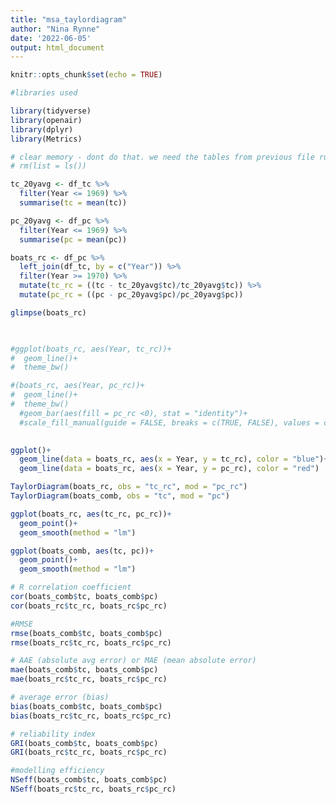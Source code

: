```yaml
---
title: "msa_taylordiagram"
author: "Nina Rynne"
date: '2022-06-05'
output: html_document
---
```


```r
knitr::opts_chunk$set(echo = TRUE)

#libraries used

library(tidyverse)
library(openair)
library(dplyr)
library(Metrics)

# clear memory - dont do that. we need the tables from previous file run. 
# rm(list = ls())

```

``` r


tc_20yavg <- df_tc %>%
  filter(Year <= 1969) %>%
  summarise(tc = mean(tc))

pc_20yavg <- df_pc %>%
  filter(Year <= 1969) %>%
  summarise(pc = mean(pc))

boats_rc <- df_pc %>%
  left_join(df_tc, by = c("Year")) %>%
  filter(Year >= 1970) %>%
  mutate(tc_rc = ((tc - tc_20yavg$tc)/tc_20yavg$tc)) %>%
  mutate(pc_rc = ((pc - pc_20yavg$pc)/pc_20yavg$pc))

glimpse(boats_rc)

  


```

``` r

#ggplot(boats_rc, aes(Year, tc_rc))+
#  geom_line()+
#  theme_bw()

#(boats_rc, aes(Year, pc_rc))+
#  geom_line()+
#  theme_bw()
  #geom_bar(aes(fill = pc_rc <0), stat = "identity")+
  #scale_fill_manual(guide = FALSE, breaks = c(TRUE, FALSE), values = c("red", "blue"))
  

ggplot()+
  geom_line(data = boats_rc, aes(x = Year, y = tc_rc), color = "blue")+
  geom_line(data = boats_rc, aes(x = Year, y = pc_rc), color = "red")


```



``` r

TaylorDiagram(boats_rc, obs = "tc_rc", mod = "pc_rc")
TaylorDiagram(boats_comb, obs = "tc", mod = "pc")
```

``` r

ggplot(boats_rc, aes(tc_rc, pc_rc))+
  geom_point()+
  geom_smooth(method = "lm")

ggplot(boats_comb, aes(tc, pc))+
  geom_point()+
  geom_smooth(method = "lm")

```

```r

# R correlation coefficient
cor(boats_comb$tc, boats_comb$pc)
cor(boats_rc$tc_rc, boats_rc$pc_rc)

#RMSE
rmse(boats_comb$tc, boats_comb$pc)
rmse(boats_rc$tc_rc, boats_rc$pc_rc)

# AAE (absolute avg error) or MAE (mean absolute error)
mae(boats_comb$tc, boats_comb$pc)
mae(boats_rc$tc_rc, boats_rc$pc_rc)

# average error (bias)
bias(boats_comb$tc, boats_comb$pc)
bias(boats_rc$tc_rc, boats_rc$pc_rc)

# reliability index
GRI(boats_comb$tc, boats_comb$pc)
GRI(boats_rc$tc_rc, boats_rc$pc_rc)

#modelling efficiency
NSeff(boats_comb$tc, boats_comb$pc)
NSeff(boats_rc$tc_rc, boats_rc$pc_rc)



```